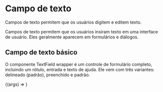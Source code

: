 
<Meta title="Components/TextField" component={MyTextField} />

# Campo de texto

Campos de texto permitem que os usuários digitem e editem texto.

<MyTextField />

Campos de texto permitem que os usuários insiram texto em uma interface de usuário. Eles geralmente aparecem em formulários e diálogos.

## Campo de texto básico

O componente TextField wrapper é um controle de formulário completo, incluindo um rótulo, entrada e texto de ajuda. Ele vem com três variantes: delineado (padrão), preenchido e padrão.

<ArgsTable of={MyTextField} />

<Canvas>
  <Story
    name="TextField Component"
    args={{
      ...MyTextField.defaultProps,
      label: "Digite algo aqui...",
      variant: 'outlined',
    }}
  >
    {(args) => <MyTextField {...args} />}
  </Story>
</Canvas>
